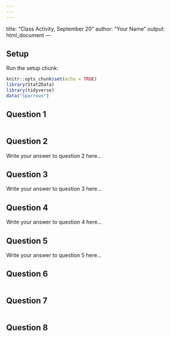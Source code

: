 ```yaml
---
---
---
```

title: "Class Activity, September 20"
author: "Your Name"
output: html_document
---

## Setup

Run the setup chunk:

```r
knitr::opts_chunk$set(echo = TRUE)
library(Stat2Data)
library(tidyverse)
data("Sparrows")
```

## Question 1

```r

```


## Question 2

Write your answer to question 2 here...

## Question 3

Write your answer to question 3 here...


## Question 4

Write your answer to question 4 here...


## Question 5

Write your answer to question 5 here...

## Question 6

```r

```

## Question 7

```r

```

## Question 8

```r

```